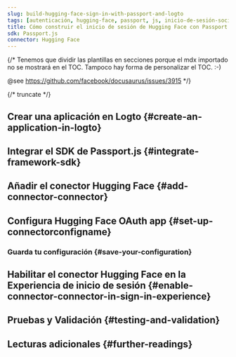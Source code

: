 ```yaml
---
slug: build-hugging-face-sign-in-with-passport-and-logto
tags: [autenticación, hugging-face, passport, js, inicio-de-sesión-social, inicio-de-sesión, login]
title: Cómo construir el inicio de sesión de Hugging Face con Passport.js
sdk: Passport.js
connector: Hugging Face
---
```


{/*
  Tenemos que dividir las plantillas en secciones porque el mdx importado no se mostrará en el TOC.
  Tampoco hay forma de personalizar el TOC. :-)

  @see https://github.com/facebook/docusaurus/issues/3915
*/}




{/* truncate */}

<Intro connector={connector} sdk="Passport.js" link="https://www.passportjs.org" />

## Crear una aplicación en Logto \{#create-an-application-in-logto}

<CreateApplication type="Aplicación web tradicional (Traditional web)" framework="Passport.js" />

## Integrar el SDK de Passport.js \{#integrate-framework-sdk}

<IntegrateSdk />

## Añadir el conector Hugging Face \{#add-connector-connector}

<AddSocialConnector connector={connector} framework="Passport.js" />

## Configura Hugging Face OAuth app \{#set-up-connectorconfigname}

<ConnectorGuide />

### Guarda tu configuración \{#save-your-configuration}

<SaveYourConfiguration connector={connector} />

## Habilitar el conector Hugging Face en la Experiencia de inicio de sesión \{#enable-connector-connector-in-sign-in-experience}

<EnableSocialConnector connector={connector} />

## Pruebas y Validación \{#testing-and-validation}

<TestingAndValidation connector={connector} sdk="Passport.js" />

## Lecturas adicionales \{#further-readings}

<FurtherReadings />
